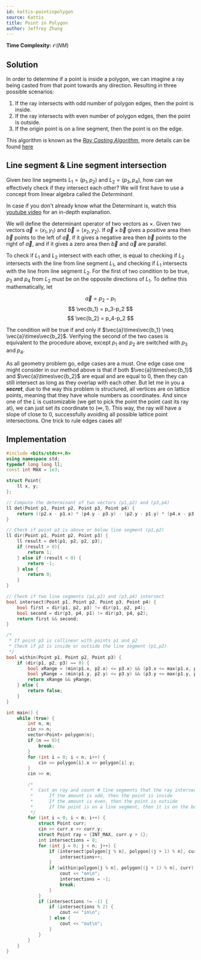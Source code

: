 ```yaml
---
id: kattis-pointinpolygon
source: Kattis
title: Point in Polygon
author: Jeffrey Zhang
---
```


**Time Complexity:** $\mathcal O(NM)$
## Solution 
In order to determine if a point is inside a polygon, we can imagine a ray being casted from that point towards any direction. Resulting in three possible scenarios: 

1. If the ray intersects with odd number of polygon edges, then the point is inside.
2. If the ray intersects with even number of polygon edges, then the point is outside.
3. If the origin point is on a line segment, then the point is on the edge.

This algorithm is known as the [*Ray Casting Algorithm*](https://en.wikipedia.org/wiki/Point_in_polygon#Ray_casting_algorithm), more details can be found [here](https://en.wikipedia.org/wiki/Point_in_polygon)

## Line segment & Line segment intersection

Given two line segments $L_1 = (p_1,p_2)$ and $L_2 = (p_3,p_4)$, how can we effectively check if they intersect each other? We will first have to use a concept from linear algebra called the *Determinant*.

<Info title="Complementary resource">

In case if you don't already know what the Determinant is, watch this [youtube video](https://www.youtube.com/watch?v=Ip3X9LOh2dk) for an in-depth explanation.

</Info>

We will define the determinant operator of two vectors as $\times$. Given two vectors $\vec{a}=\langle x_1,y_1 \rangle$ and $\vec{b}=\langle x_2,y_2 \rangle$. If $\vec{a}\times\vec{b}$ gives a positive area then $\vec{b}$ points to the left of $\vec{a}$, if it gives a negative area then $\vec{b}$ points to the right of $\vec{a}$, and if it gives a zero area then $\vec{b}$ and $\vec{a}$ are parallel.

To check if $L_1$ and $L_2$ intersect with each other, is equal to checking if $L_2$ intersects with the line from line segment $L_1$, and checking if $L_1$ intersects with the line from line segment $L_2$. For the first of two condition to be true, $p_3$ and $p_4$ from $L_2$ must be on the opposite directions of $L_1$. To define this mathematically, let
	
$$
\vec{a} = p_2-p_1
$$
$$
\vec{b_1} = p_3-p_2
$$
$$
\vec{b_2} = p_4-p_2
$$

The condition will be true if and only if $\vec{a}\times\vec{b_1} \neq \vec{a}\times\vec{b_2}$. Verifying the second of the two cases is equivalent to the procedure above, except $p_1$ and $p_2$ are switched with $p_3$ and $p_4$.

As all geometry problem go, edge cases are a must. One edge case one might consider in our method above is that if both $\vec{a}\times\vec{b_1}$ and $\vec{a}\times\vec{b_2}$ are equal and are equal to 0, then they can still intersect as long as they overlap with each other. But let me in you a ***secret***, due to the way this problem is structured, all vertices are on lattice points, meaning that they have whole numbers as coordinates. And since one of the $L$ is customizable (we get to pick the point the point cast its ray at), we can just set its coordinate to $(\infty,1)$. This way, the ray will have a slope of close to $0$, successfully avoiding all possible lattice point intersections. One trick to rule edges cases all! 

## Implementation

<LanguageSection>

<CPPSection>

```cpp
#include <bits/stdc++.h>
using namespace std;
typedef long long ll;
const int MAX = 1e3;

struct Point{
    ll x, y;
};

// Compute the determinant of two vectors (p1,p2) and (p3,p4)
ll det(Point p1, Point p2, Point p3, Point p4) {
    return ((p2.x - p1.x) * (p4.y - p3.y) - (p2.y - p1.y) * (p4.x - p3.x));
}

// Check if point p3 is above or below line segment (p1,p2)
ll dir(Point p1, Point p2, Point p3) {
    ll result = det(p1, p2, p2, p3);
    if (result > 0){
        return 1;
    } else if (result < 0) {
        return -1;
    } else {
        return 0;
    }
}

// Check if two line segments (p1,p2) and (p3,p4) intersect
bool intersect(Point p1, Point p2, Point p3, Point p4) {
    bool first = dir(p1, p2, p3) != dir(p1, p2, p4);
    bool second = dir(p3, p4, p1) != dir(p3, p4, p2);
    return first && second;
}

/*
 * If point p3 is collinear with points p1 and p2
 * Check if p3 is inside or outside the line segment (p1,p2)
 */
bool within(Point p1, Point p2, Point p3) {
    if (dir(p1, p2, p3) == 0) {
        bool xRange = (min(p1.x, p2.x) <= p3.x) && (p3.x <= max(p1.x, p2.x));
        bool yRange = (min(p1.y, p2.y) <= p3.y) && (p3.y <= max(p1.y, p2.y));
        return xRange && yRange;
    } else {
        return false;
    }
}

int main() {
    while (true) {
        int n, m;
        cin >> n;
        vector<Point> polygon(n);
        if (n == 0){
            break;
        }
        for (int i = 0; i < n; i++) {
            cin >> polygon[i].x >> polygon[i].y;
        }
        cin >> m;

        /*
         *  Cast an ray and count # line segments that the ray intersected with:
         *      If the amount is odd, then the point is inside
         *      If the amount is even, then the point is outside
         *      If the point is on a line segment, then it is on the boundary
         */
        for (int i = 0; i < m; i++) {
            struct Point curr;
            cin >> curr.x >> curr.y;
            struct Point ray = {INT_MAX, curr.y + 1};
            int intersections = 0;
            for (int j = 0; j < n; j++) {
                if (intersect(polygon[j % n], polygon[(j + 1) % n], curr, ray)) {
                    intersections++;
                }
                if (within(polygon[j % n], polygon[(j + 1) % n], curr)) {
                    cout << "on\n";
                    intersections = -1;
                    break;
                }
            }
            if (intersections != -1) {
                if (intersections % 2) {
                    cout << "in\n";
                } else {
                    cout << "out\n";
                }
            }
        }
    }
}
```

</CPPSection>

</LanguageSection>
